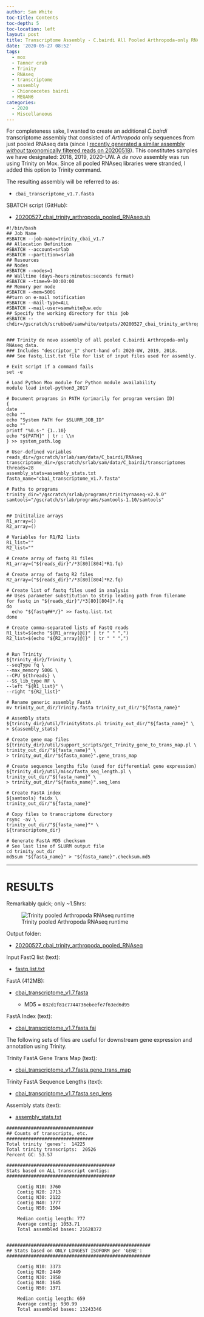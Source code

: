```yaml
---
author: Sam White
toc-title: Contents
toc-depth: 5
toc-location: left
layout: post
title: Transcriptome Assembly - C.bairdi All Pooled Arthropoda-only RNAseq Data with Trinity on Mox
date: '2020-05-27 08:52'
tags:
  - mox
  - Tanner crab
  - Trinity
  - RNAseq
  - transcriptome
  - assembly
  - Chionoecetes bairdi
  - MEGAN6
categories:
  - 2020
  - Miscellaneous
---
```

For completeness sake, I wanted to create an additional _C.bairdi_ transcriptome assembly that consisted of _Arthropoda_ only sequences from just pooled RNAseq data (since I [recently generated a similar assembly _without_ taxonomically filtered reads on 20200518](https://robertslab.github.io/sams-notebook/posts/2020/2020-05-18-Transcriptome-Assembly---C.bairdi-All-Pooled-RNAseq-Data-Without-Taxonomic-Filters-with-Trinity-on-Mox/)). This constitutes samples we have designated: 2018, 2019, 2020-UW. A _de novo_ assembly was run using Trinity on Mox. Since all pooled RNAseq libraries were stranded, I added this option to Trinity command.

The resulting assembly will be referred to as:

- `cbai_transcriptome_v1.7.fasta`

SBATCH script (GitHub):

- [20200527_cbai_trinity_arthropoda_pooled_RNAseq.sh](https://github.com/RobertsLab/sams-notebook/blob/master/sbatch_scripts/20200527_cbai_trinity_arthropoda_pooled_RNAseq.sh)

```shell
#!/bin/bash
## Job Name
#SBATCH --job-name=trinity_cbai_v1.7
## Allocation Definition
#SBATCH --account=srlab
#SBATCH --partition=srlab
## Resources
## Nodes
#SBATCH --nodes=1
## Walltime (days-hours:minutes:seconds format)
#SBATCH --time=9-00:00:00
## Memory per node
#SBATCH --mem=500G
##turn on e-mail notification
#SBATCH --mail-type=ALL
#SBATCH --mail-user=samwhite@uw.edu
## Specify the working directory for this job
#SBATCH --chdir=/gscratch/scrubbed/samwhite/outputs/20200527_cbai_trinity_arthropoda_pooled_RNAseq


### Trinity de novo assembly of all pooled C.bairdi Arthropoda-only RNAseq data.
### Includes "descriptor_1" short-hand of: 2020-UW, 2019, 2018.
### See fastq.list.txt file for list of input files used for assembly.

# Exit script if a command fails
set -e

# Load Python Mox module for Python module availability
module load intel-python3_2017

# Document programs in PATH (primarily for program version ID)
{
date
echo ""
echo "System PATH for $SLURM_JOB_ID"
echo ""
printf "%0.s-" {1..10}
echo "${PATH}" | tr : \\n
} >> system_path.log

# User-defined variables
reads_dir=/gscratch/srlab/sam/data/C_bairdi/RNAseq
transcriptome_dir=/gscratch/srlab/sam/data/C_bairdi/transcriptomes
threads=28
assembly_stats=assembly_stats.txt
fasta_name="cbai_transcriptome_v1.7.fasta"

# Paths to programs
trinity_dir="/gscratch/srlab/programs/trinityrnaseq-v2.9.0"
samtools="/gscratch/srlab/programs/samtools-1.10/samtools"


## Inititalize arrays
R1_array=()
R2_array=()

# Variables for R1/R2 lists
R1_list=""
R2_list=""

# Create array of fastq R1 files
R1_array=("${reads_dir}"/*3[80][804]*R1.fq)

# Create array of fastq R2 files
R2_array=("${reads_dir}"/*3[80][804]*R2.fq)

# Create list of fastq files used in analysis
## Uses parameter substitution to strip leading path from filename
for fastq in "${reads_dir}"/*3[80][804]*.fq
do
  echo "${fastq##*/}" >> fastq.list.txt
done

# Create comma-separated lists of FastQ reads
R1_list=$(echo "${R1_array[@]}" | tr " " ",")
R2_list=$(echo "${R2_array[@]}" | tr " " ",")


# Run Trinity
${trinity_dir}/Trinity \
--seqType fq \
--max_memory 500G \
--CPU ${threads} \
--SS_lib_type RF \
--left "${R1_list}" \
--right "${R2_list}"

# Rename generic assembly FastA
mv trinity_out_dir/Trinity.fasta trinity_out_dir/"${fasta_name}"

# Assembly stats
${trinity_dir}/util/TrinityStats.pl trinity_out_dir/"${fasta_name}" \
> ${assembly_stats}

# Create gene map files
${trinity_dir}/util/support_scripts/get_Trinity_gene_to_trans_map.pl \
trinity_out_dir/"${fasta_name}" \
> trinity_out_dir/"${fasta_name}".gene_trans_map

# Create sequence lengths file (used for differential gene expression)
${trinity_dir}/util/misc/fasta_seq_length.pl \
trinity_out_dir/"${fasta_name}" \
> trinity_out_dir/"${fasta_name}".seq_lens

# Create FastA index
${samtools} faidx \
trinity_out_dir/"${fasta_name}"

# Copy files to transcriptome directory
rsync -av \
trinity_out_dir/"${fasta_name}"* \
${transcriptome_dir}

# Generate FastA MD5 checksum
# See last line of SLURM output file
cd trinity_out_dir
md5sum "${fasta_name}" > "${fasta_name}".checksum.md5
```


---

# RESULTS

Remarkably quick; only ~1.5hrs:

![Trinity pooled Arthropoda RNAseq runtime](https://github.com/RobertsLab/sams-notebook/blob/master/images/screencaps/20200527_cbai_trinity_arthropoda_pooled_RNAseq_runtime.png?raw=true)


Output folder:

- [20200527_cbai_trinity_arthropoda_pooled_RNAseq](https://gannet.fish.washington.edu/Atumefaciens/20200527_cbai_trinity_arthropoda_pooled_RNAseq)


Input FastQ list (text):

- [fastq.list.txt](https://gannet.fish.washington.edu/Atumefaciens/20200527_cbai_trinity_arthropoda_pooled_RNAseq/fastq.list.txt)

FastA (412MB):

- [cbai_transcriptome_v1.7.fasta](https://gannet.fish.washington.edu/Atumefaciens/20200527_cbai_trinity_arthropoda_pooled_RNAseq/trinity_out_dir/cbai_transcriptome_v1.7.fasta)

  - MD5 = `032d1f81c7744736ebeefe7f63ed6d95`

FastA Index (text):

- [cbai_transcriptome_v1.7.fasta.fai](https://gannet.fish.washington.edu/Atumefaciens/20200527_cbai_trinity_arthropoda_pooled_RNAseq/trinity_out_dir/cbai_transcriptome_v1.7.fasta.fai)

The following sets of files are useful for downstream gene expression and annotation using Trinity.

Trinity FastA Gene Trans Map (text):

- [cbai_transcriptome_v1.7.fasta.gene_trans_map](https://gannet.fish.washington.edu/Atumefaciens/20200527_cbai_trinity_arthropoda_pooled_RNAseq/trinity_out_dir/cbai_transcriptome_v1.7.fasta.gene_trans_map)

Trinity FastA Sequence Lengths (text):

- [cbai_transcriptome_v1.7.fasta.seq_lens](https://gannet.fish.washington.edu/Atumefaciens/20200527_cbai_trinity_arthropoda_pooled_RNAseq/trinity_out_dir/cbai_transcriptome_v1.7.fasta.seq_lens)


Assembly stats (text):

- [assembly_stats.txt](https://gannet.fish.washington.edu/Atumefaciens/20200527_cbai_trinity_arthropoda_pooled_RNAseq/assembly_stats.txt)

```
################################
## Counts of transcripts, etc.
################################
Total trinity 'genes':	14225
Total trinity transcripts:	20526
Percent GC: 53.57

########################################
Stats based on ALL transcript contigs:
########################################

	Contig N10: 3760
	Contig N20: 2713
	Contig N30: 2122
	Contig N40: 1777
	Contig N50: 1504

	Median contig length: 777
	Average contig: 1053.71
	Total assembled bases: 21628372


#####################################################
## Stats based on ONLY LONGEST ISOFORM per 'GENE':
#####################################################

	Contig N10: 3373
	Contig N20: 2449
	Contig N30: 1958
	Contig N40: 1645
	Contig N50: 1371

	Median contig length: 659
	Average contig: 930.99
	Total assembled bases: 13243346
```

